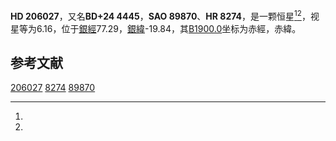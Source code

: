 {{Starbox begin
| name = HD 206027
}}
{{Starbox observe
| epoch = [[J2000.0|J2000.0]]
| constell = {{星座名待查}}<ref name=SIMBAD>{{cite web
 | url=http://simbad.u-strasbg.fr/simbad/sim-id?Ident=HR+8274
 | title =Pulsating variable Star
 | publisher=Centre de Données astronomiques de Strasbourg
 | work=SIMBAD
 | accessdate=2012-07-13}}</ref><ref name=DATA>{{cite web
 | url=http://vizier.u-strasbg.fr/viz-bin/VizieR-5?-out.add=.&-source=5050&-corr=PK=HR&-out.max=9999&HR=8274
 | title=VizieR Detailed Page
 | accessdate=2012-07-13
 | archive-date=2016-03-04
 | archive-url=https://web.archive.org/web/20160304220141/http://vizier.u-strasbg.fr/viz-bin/VizieR-5?-out.add=.&-source=5050&-corr=PK=HR&-out.max=9999&HR=8274
 | dead-url=no
 }}</ref>
| 星官 = 
| ra = {{RA|21|38|45}}<ref name=SIMBAD /><ref name=DATA />
| dec = {{DEC|+25|29|56}}<ref name=SIMBAD /><ref name=DATA />
| appmag_v = 6.16<ref name=SIMBAD /><ref name=DATA />
}}
{{Starbox character
| class = G9III<ref name=SIMBAD /><ref name=DATA />
| b-v = 1.02<ref name=SIMBAD /><ref name=DATA />
| u-b = 0.82<ref name=SIMBAD /><ref name=DATA />
| r-i = <ref name=SIMBAD /><ref name=DATA />
| variable = 
}}
{{Starbox astrometry
| radial_v = 0.82
| prop_mo_ra = -14
| parallax = 
| p_error = 
}}
{{Starbox catalog
| names =BD+24 4445，[[SAO星表|SAO]] 89870，[[HD星表|HD]] 206027，[[HR星表|HR]] 8274}}
{{Starbox reference |Simbad=HR+8274}}
{{Starbox end}}

'''HD 206027'''，又名'''BD+24 4445'''，'''SAO 89870'''、'''HR 8274'''，是一颗恒星<ref name=SIMBAD /><ref name=DATA />，视星等为6.16，位于[[銀道座標系|銀經]]77.29，[[銀道座標系|銀緯]]-19.84，其[[B1900.0|B1900.0]]坐标为赤經{{RA|21|34|14.7}}，赤緯{{DEC|+25|-19.84|52}}。

== 参考文献 ==
{{reflist}}

{{star-stub}}

[[Category:HD和HDE天體|206027]]
[[Category:HR天體|8274]]
[[Category:SAO天體|89870]]
